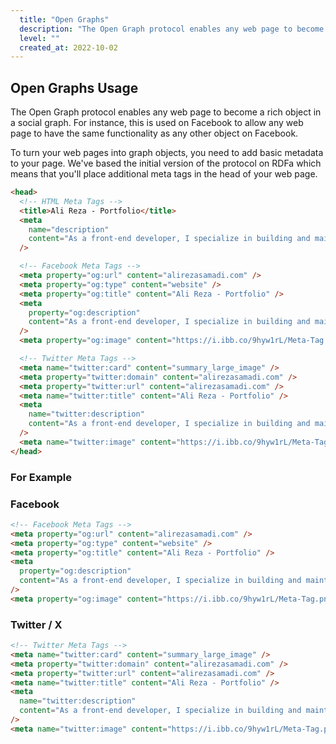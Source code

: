 ```yaml
---
  title: "Open Graphs"
  description: "The Open Graph protocol enables any web page to become a rich object in a social graph."
  level: ""
  created_at: 2022-10-02
---
```


## Open Graphs Usage

The Open Graph protocol enables any web page to become a rich object in a social graph. For instance, this is used on Facebook to allow any web page to have the same functionality as any other object on Facebook.

To turn your web pages into graph objects, you need to add basic metadata to your page. We've based the initial version of the protocol on RDFa which means that you'll place additional meta tags in the head of your web page.

```html title="index.html" showLineNumbers /Ali Reza - Portfolio/#g /alirezasamadi.com/#r {15,26}
<head>
  <!-- HTML Meta Tags -->
  <title>Ali Reza - Portfolio</title>
  <meta
    name="description"
    content="As a front-end developer, I specialize in building and maintaining the user interface of web applications."
  />

  <!-- Facebook Meta Tags -->
  <meta property="og:url" content="alirezasamadi.com" />
  <meta property="og:type" content="website" />
  <meta property="og:title" content="Ali Reza - Portfolio" />
  <meta
    property="og:description"
    content="As a front-end developer, I specialize in building and maintaining the user interface of web applications."
  />
  <meta property="og:image" content="https://i.ibb.co/9hyw1rL/Meta-Tag.png" />

  <!-- Twitter Meta Tags -->
  <meta name="twitter:card" content="summary_large_image" />
  <meta property="twitter:domain" content="alirezasamadi.com" />
  <meta property="twitter:url" content="alirezasamadi.com" />
  <meta name="twitter:title" content="Ali Reza - Portfolio" />
  <meta
    name="twitter:description"
    content="As a front-end developer, I specialize in building and maintaining the user interface of web applications."
  />
  <meta name="twitter:image" content="https://i.ibb.co/9hyw1rL/Meta-Tag.png" />
</head>
```

### For Example

<ComponentPreview name="my-open-graph" />

### Facebook

```html showLineNumbers{9}
<!-- Facebook Meta Tags -->
<meta property="og:url" content="alirezasamadi.com" />
<meta property="og:type" content="website" />
<meta property="og:title" content="Ali Reza - Portfolio" />
<meta
  property="og:description"
  content="As a front-end developer, I specialize in building and maintaining the user interface of web applications."
/>
<meta property="og:image" content="https://i.ibb.co/9hyw1rL/Meta-Tag.png" />
```

### Twitter / X

```html showLineNumbers{19}
<!-- Twitter Meta Tags -->
<meta name="twitter:card" content="summary_large_image" />
<meta property="twitter:domain" content="alirezasamadi.com" />
<meta property="twitter:url" content="alirezasamadi.com" />
<meta name="twitter:title" content="Ali Reza - Portfolio" />
<meta
  name="twitter:description"
  content="As a front-end developer, I specialize in building and maintaining the user interface of web applications."
/>
<meta name="twitter:image" content="https://i.ibb.co/9hyw1rL/Meta-Tag.png" />
```
